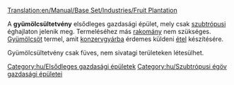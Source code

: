[[Translation:en/Manual/Base Set/Industries/Fruit Plantation]]

{{hu/Gazdasági épületek|kép=en/Fruitplantation.png
|név=Gyümölcsültetvény
|klíma=[[hu/Manual/Éghajlatok#Szubtrópusi|szubtrópusi]]
|elfogad=---
|előállít=[[hu/Manual/Base Set/Cargos/Gyümölcs|gyümölcsöt]]
}}
A '''gyümölcsültetvény''' elsődleges gazdasági épület, mely csak [[hu/Manual/Éghajlatok#Szubtrópusi|szubtrópusi]] éghajlaton jelenik meg. Termeléséhez más [[hu/Manual/Rakomány|rakomány]] nem szükséges. [[hu/Manual/Base Set/Cargos/Gyümölcs|Gyümölcsöt]] termel, amit [[hu/Manual/Base Set/Industries/Konzervgyár|konzervgyárba]] érdemes küldeni [[hu/Manual/Base Set/Cargos/Étel|étel]] készítésére. 

Gyümölcsültetvény csak füves, nem sivatagi területeken létesülhet.

{{hu/Navbox Gazdasági épületek}}

[[Category:hu/Elsődleges gazdasági épületek]]
[[Category:hu/Szubtrópusi égöv gazdasági épületei]]